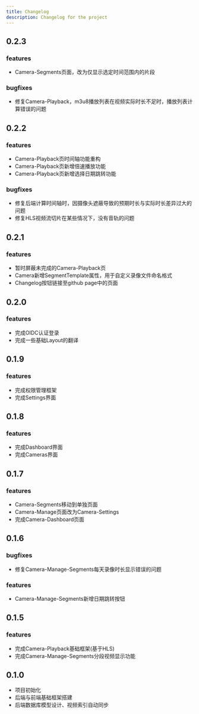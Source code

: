 ```yaml
---
title: Changelog
description: Changelog for the project
---
```


## 0.2.3

### features

- Camera-Segments页面，改为仅显示选定时间范围内的片段

### bugfixes

- 修复Camera-Playback，m3u8播放列表在视频实际时长不足时，播放列表计算错误的问题

## 0.2.2

### features

- Camera-Playback页时间轴功能重构
- Camera-Playback页新增倍速播放功能
- Camera-Playback页新增选择日期跳转功能

### bugfixes

- 修复后端计算时间轴时，因摄像头遮蔽导致的预期时长与实际时长差异过大的问题
- 修复HLS视频流切片在某些情况下，没有音轨的问题

## 0.2.1

### features

- 暂时屏蔽未完成的Camera-Playback页
- Camera新增SegmentTemplate属性，用于自定义录像文件命名格式
- Changelog按钮链接至github page中的页面

## 0.2.0

### features

- 完成OIDC认证登录
- 完成一些基础Layout的翻译

## 0.1.9

### features

- 完成权限管理框架
- 完成Settings界面

## 0.1.8

### features

- 完成Dashboard界面
- 完成Cameras界面

## 0.1.7

### features

- Camera-Segments移动到单独页面
- Camera-Manage页面改为Camera-Settings
- 完成Camera-Dashboard页面

## 0.1.6

### bugfixes

- 修复Camera-Manage-Segments每天录像时长显示错误的问题

### features

- Camera-Manage-Segments新增日期跳转按钮

## 0.1.5

### features

- 完成Camera-Playback基础框架(基于HLS)
- 完成Camera-Manage-Segments分段视频显示功能

## 0.1.0

- 项目初始化
- 后端与前端基础框架搭建
- 后端数据库模型设计、视频索引自动同步
